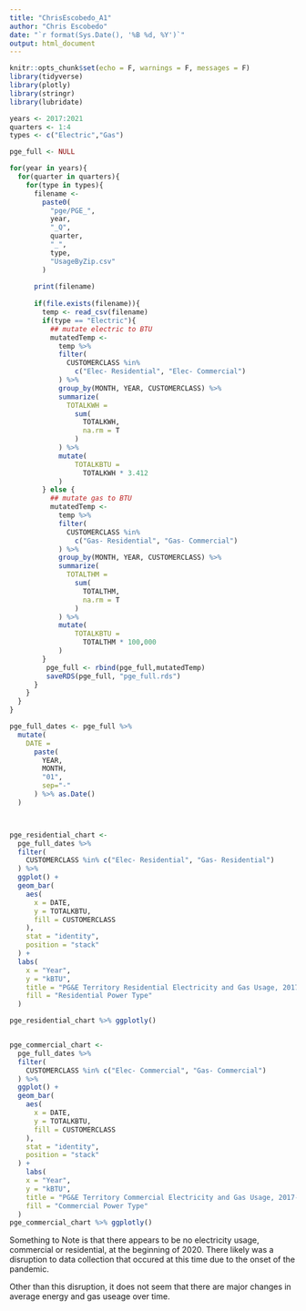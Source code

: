 ```yaml
---
title: "ChrisEscobedo_A1"
author: "Chris Escobedo"
date: "`r format(Sys.Date(), '%B %d, %Y')`"
output: html_document
---
```


```r
knitr::opts_chunk$set(echo = F, warnings = F, messages = F)
library(tidyverse)
library(plotly)
library(stringr)
library(lubridate)
```

```r
years <- 2017:2021
quarters <- 1:4
types <- c("Electric","Gas")

pge_full <- NULL

for(year in years){
  for(quarter in quarters){
    for(type in types){
      filename <- 
        paste0(
          "pge/PGE_",
          year,
          "_Q",
          quarter,
          "_",
          type,
          "UsageByZip.csv"
        )
      
      print(filename)
      
      if(file.exists(filename)){
        temp <- read_csv(filename)
        if(type == "Electric"){
          ## mutate electric to BTU
          mutatedTemp <- 
            temp %>% 
            filter(
              CUSTOMERCLASS %in%
                c("Elec- Residential", "Elec- Commercial")
            ) %>% 
            group_by(MONTH, YEAR, CUSTOMERCLASS) %>% 
            summarize(
              TOTALKWH = 
                sum(
                  TOTALKWH,
                  na.rm = T
                )
            ) %>% 
            mutate(
                TOTALKBTU =
                  TOTALKWH * 3.412
            )
        } else {
          ## mutate gas to BTU
          mutatedTemp <- 
            temp %>% 
            filter(
              CUSTOMERCLASS %in%
                c("Gas- Residential", "Gas- Commercial")
            ) %>% 
            group_by(MONTH, YEAR, CUSTOMERCLASS) %>% 
            summarize(
              TOTALTHM = 
                sum(
                  TOTALTHM,
                  na.rm = T
                )
            ) %>% 
            mutate(
                TOTALKBTU =
                  TOTALTHM * 100,000
            )
        }
         pge_full <- rbind(pge_full,mutatedTemp)
         saveRDS(pge_full, "pge_full.rds")
      }
    }  
  }
}  
```

```r
pge_full_dates <- pge_full %>% 
  mutate(
    DATE = 
      paste(
        YEAR,
        MONTH, 
        "01",
        sep="-"
      ) %>% as.Date()
  )




```

```r
pge_residential_chart <-
  pge_full_dates %>%
  filter(
    CUSTOMERCLASS %in% c("Elec- Residential", "Gas- Residential")
  ) %>% 
  ggplot() +
  geom_bar(
    aes(
      x = DATE,
      y = TOTALKBTU,
      fill = CUSTOMERCLASS
    ),
    stat = "identity",
    position = "stack"
  ) +
  labs(
    x = "Year",
    y = "kBTU",
    title = "PG&E Territory Residential Electricity and Gas Usage, 2017-2021",
    fill = "Residential Power Type"
  )

pge_residential_chart %>% ggplotly()


pge_commercial_chart <-
  pge_full_dates %>%
  filter(
    CUSTOMERCLASS %in% c("Elec- Commercial", "Gas- Commercial")
  ) %>% 
  ggplot() +
  geom_bar(
    aes(
      x = DATE,
      y = TOTALKBTU,
      fill = CUSTOMERCLASS
    ),
    stat = "identity",
    position = "stack"
  ) +
    labs(
    x = "Year",
    y = "kBTU",
    title = "PG&E Territory Commercial Electricity and Gas Usage, 2017-2021",
    fill = "Commercial Power Type"
  )
pge_commercial_chart %>% ggplotly()

```
Something to Note is that there appears to be no electricity usage, commercial or residential, at the beginning of 2020. There likely was a disruption to data collection that occured at this time due to the onset of the pandemic. 

Other than this disruption, it does not seem that there are major changes in average energy and gas useage over time.


